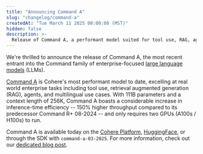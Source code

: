 ```yaml
---
title: "Announcing Command A"
slug: "changelog/command-a"
createdAt: "Tue March 11 2025 00:00:00 (MST)"
hidden: false
description: >-
  Release of Command A, a performant model suited for tool use, RAG, agents, and multilingual uses, with 111 billion parameters and a 256k context length.
---
```


We're thrilled to announce the release of Command A, the most recent entrant into the Command family of enterprise-focused [large language models](https://docs.cohere.com/docs/the-cohere-platform#large-language-models-llms) (LLMs).

[Command A](https://docs.cohere.com/docs/command-a) is Cohere's most performant model to date, excelling at real world enterprise tasks including tool use, retrieval augmented generation (RAG), agents, and multilingual use cases. With 111B parameters and a context length of 256K, Command A boasts a considerable increase in inference-time efficiency -- 150% higher throughput compared to its predecessor Command R+ 08-2024 -- and only requires two GPUs (A100s / H100s) to run.

Command A is available today on the [Cohere Platform](https://docs.cohere.com/docs/the-cohere-platform), [HuggingFace](https://huggingface.co/CohereForAI/c4ai-command-a-03-2025), or through the SDK with `command-a-03-2025`. For more information, check out our [dedicated blog post](https://cohere.com/blog/command-a/).
